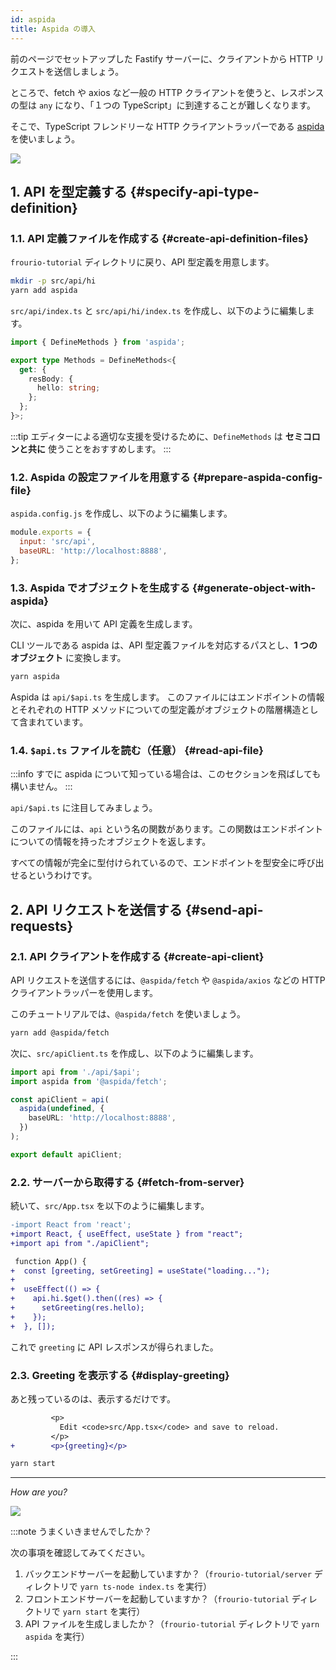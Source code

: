 ```yaml
---
id: aspida
title: Aspida の導入
---
```



前のページでセットアップした Fastify サーバーに、クライアントから HTTP リクエストを送信しましょう。

ところで、fetch や axios など一般の HTTP クライアントを使うと、レスポンスの型は `any` になり、「１つの TypeScript」に到達することが難しくなります。

そこで、TypeScript フレンドリーな HTTP クライアントラッパーである [aspida](https://github.com/aspida/aspida) を使いましょう。

<div style={{ textAlign: 'center', padding: '16px' }}>
  <img src="https://aspida.github.io/aspida/logos/svg/black.svg" style={{ width: 300 }} />
</div>

## 1. API を型定義する {#specify-api-type-definition}

### 1.1. API 定義ファイルを作成する {#create-api-definition-files}

`frourio-tutorial` ディレクトリに戻り、API 型定義を用意します。

```sh title=Terminal
mkdir -p src/api/hi
yarn add aspida
```

`src/api/index.ts` と `src/api/hi/index.ts` を作成し、以下のように編集します。

```ts title='src/api/index.ts, src/api/hi/index.ts'
import { DefineMethods } from 'aspida';

export type Methods = DefineMethods<{
  get: {
    resBody: {
      hello: string;
    };
  };
}>;
```

:::tip
エディターによる適切な支援を受けるために、`DefineMethods` は **セミコロンと共に** 使うことをおすすめします。
:::

### 1.2. Aspida の設定ファイルを用意する {#prepare-aspida-config-file}

`aspida.config.js` を作成し、以下のように編集します。

```js title=aspida.config.js
module.exports = {
  input: 'src/api',
  baseURL: 'http://localhost:8888',
};
```

### 1.3. Aspida でオブジェクトを生成する {#generate-object-with-aspida}

次に、aspida を用いて API 定義を生成します。

CLI ツールである aspida は、API 型定義ファイルを対応するパスとし、**1 つのオブジェクト** に変換します。

```sh title=Terminal
yarn aspida
```

Aspida は `api/$api.ts` を生成します。
このファイルにはエンドポイントの情報とそれぞれの HTTP メソッドについての型定義がオブジェクトの階層構造として含まれています。

### 1.4. `$api.ts` ファイルを読む（任意） {#read-api-file}

:::info
すでに aspida について知っている場合は、このセクションを飛ばしても構いません。
:::

`api/$api.ts` に注目してみましょう。

このファイルには、`api` という名の関数があります。この関数はエンドポイントについての情報を持ったオブジェクトを返します。

すべての情報が完全に型付けられているので、エンドポイントを型安全に呼び出せるというわけです。

## 2. API リクエストを送信する {#send-api-requests}

### 2.1. API クライアントを作成する {#create-api-client}

API リクエストを送信するには、`@aspida/fetch` や `@aspida/axios` などの HTTP クライアントラッパーを使用します。

このチュートリアルでは、`@aspida/fetch` を使いましょう。

```sh title=Terminal
yarn add @aspida/fetch
```

次に、`src/apiClient.ts` を作成し、以下のように編集します。

```ts title=src/apiClient.ts
import api from './api/$api';
import aspida from '@aspida/fetch';

const apiClient = api(
  aspida(undefined, {
    baseURL: 'http://localhost:8888',
  })
);

export default apiClient;
```

### 2.2. サーバーから取得する {#fetch-from-server}

続いて、`src/App.tsx` を以下のように編集します。

```diff title=src/App.tsx
-import React from 'react';
+import React, { useEffect, useState } from "react";
+import api from "./apiClient";

 function App() {
+  const [greeting, setGreeting] = useState("loading...");
+
+  useEffect(() => {
+    api.hi.$get().then((res) => {
+      setGreeting(res.hello);
+    });
+  }, []);
```

これで `greeting` に API レスポンスが得られました。

### 2.3. Greeting を表示する {#display-greeting}

あと残っているのは、表示するだけです。

```diff title=src/App.tsx
         <p>
           Edit <code>src/App.tsx</code> and save to reload.
         </p>
+        <p>{greeting}</p>
```

```sh title=Terminal
yarn start
```

---

_How are you?_

<BrowserWindow url="http://localhost:3000">
  <img src="/img/tutorial/cra-how-are-you.png" />
</BrowserWindow>

:::note うまくいきませんでしたか？

次の事項を確認してみてください。

1. バックエンドサーバーを起動していますか？（`frourio-tutorial/server` ディレクトリで `yarn ts-node index.ts` を実行）
2. フロントエンドサーバーを起動していますか？（`frourio-tutorial` ディレクトリで `yarn start` を実行）
3. API ファイルを生成しましたか？（`frourio-tutorial` ディレクトリで `yarn aspida` を実行）

:::
